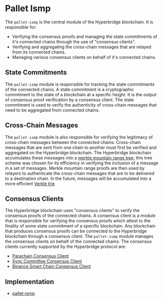 # Pallet Ismp

The `pallet-ismp` is the central module of the Hyperbridge blockchain. It is responsible for:

 - Verifying the consensus proofs and managing the state commitments of it's connected chains through the use of "consensus clients".
 - Verifying and aggregating the cross-chain messages that are relayed from its connected chains.
 - Managing various consensus clients on behalf of it's connected chains.

## State Commitments

The `pallet-ismp` module is responsible for tracking the state commitments of the connected chains. A state commitment is a cryptographic commitment to the state of a blockchain at a specific height. It is the output of consensus proof verification by a consensus client. The state commitment is used to verify the authenticity of cross-chain messages that need to be aggregated from connected chains.

## Cross-Chain Messages

The `pallet-ismp` module is also responsible for verifying the legitimacy of cross-chain messages between the connected chains. Cross-chain messages that are sent from one chain to another must first be verified and aggregated on the Hyperbridge blockchain. The Hyperbridge blockchain accumulates these messages into a [merkle mountain range tree](), this tree scheme was chosen for its efficiency in verifying the inclusion of a message in a set of messages. Merkle mountain range proofs are then used by relayers to authenticate the cross-chain messages that are to be delivered to a destination chain. In the future, messages will be accumulated into a more efficient [Verkle trie]()

## Consensus Clients

The Hyperbridge blockchain uses "consensus clients" to verify the consensus proofs of the connected chains. A consensus client is a module that is responsible for verifying the consensus proofs which attest to the finality of some state commitment of a specific blockchain. Any blockchain that produces consensus proofs can be connected to the Hyperbridge blockchain through a consensus client. The `pallet-ismp` module manages the consensus clients on behalf of the connected chains. The consensus clients currently supported by the Hyperbridge protocol are:

 - [Parachain Consensus Client](https://github.com/polytope-labs/hyperbridge/tree/main/modules/ismp/clients/parachain/client)
 - [Sync Committee Consensus Client](https://github.com/polytope-labs/hyperbridge/tree/main/modules/ismp/clients/sync-committee)
 - [Binance Smart Chain Consensus Client](https://github.com/polytope-labs/hyperbridge/blob/main/modules/ismp/clients/bsc/src/lib.rs)


## Implementation

- [pallet-ismp](https://github.com/polytope-labs/hyperbridge/tree/main/modules/ismp/pallets/pallet)
